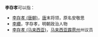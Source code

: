 '''李存孝'''可以指：
* [[李存孝_(唐朝)|李存孝 (唐朝)]]，[[唐朝|唐]]末将领，原名安敬思
* [[李纘|李纘]]，字存孝，明朝政治人物
* [[李存孝_(马来西亚)|李存孝 (马来西亚)]]，[[马来西亚|马来西亚]][[霹雳州|霹雳州]]州议员

{{消歧义|cat=三字李姓人名消歧义 }}